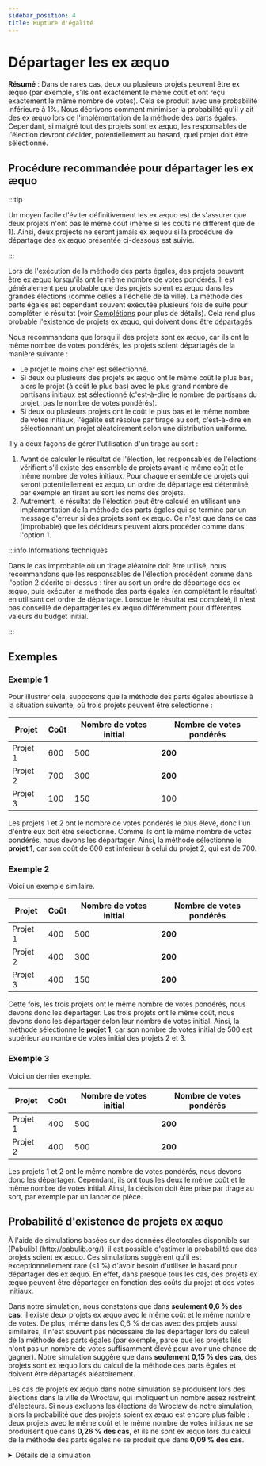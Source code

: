 ```yaml
---
sidebar_position: 4
title: Rupture d'égalité
---
```



# Départager les ex æquo

<div class="summary">
<b>Résumé</b> :
Dans de rares cas, deux ou plusieurs projets peuvent être ex æquo  (par exemple, s'ils ont exactement le même coût et
ont reçu exactement le même nombre de votes).
Cela se produit avec une probabilité inférieure à 1%.
Nous décrivons comment minimiser la probabilité qu'il y ait des ex æquo lors de l'implémentation de la méthode des parts égales.
Cependant, si malgré tout des projets sont ex æquo, les responsables de l'élection devront décider, potentiellement au
hasard, quel projet doit être sélectionné.
</div>

## Procédure recommandée pour départager les ex æquo

:::tip

Un moyen facile d'éviter définitivement les ex æquo est de s'assurer que deux projets n'ont pas le même coût (même si
les coûts ne diffèrent que de <Currency>1</Currency>).
Ainsi, deux projects ne seront jamais ex æquou si la procédure de départage des ex æquo présentée ci-dessous est suivie.

:::

Lors de l'exécution de la méthode des parts égales, des projets peuvent être ex æquo lorsqu'ils ont le même nombre de
votes pondérés.
Il est généralement peu probable que des projets soient ex æquo dans les grandes élections (comme celles à l'échelle de
la ville).
La méthode des parts égales est cependant souvent exécutée plusieurs fois de suite pour compléter le
résultat (voir [Complétions](completion) pour plus de détails).
Cela rend plus probable l'existence de projets ex æquo, qui doivent donc être départagés.

Nous recommandons que lorsqu'il des projets sont ex æquo, car ils ont le même nombre de votes pondérés,
les projets soient départagés de la manière suivante :
* Le projet le moins cher est sélectionné.
* Si deux ou plusieurs des projets ex æquo ont le même coût le plus bas, alors le projet (à coût le plus bas) avec le plus grand nombre de partisans initiaux est sélectionné (c'est-à-dire le nombre de partisans du projet, pas le nombre de votes pondérés).
* Si deux ou plusieurs projets ont le coût le plus bas et le même nombre de votes initiaux, l'égalité est résolue par tirage au sort, c'est-à-dire en sélectionnant un projet aléatoirement selon une distribution uniforme.

Il y a deux façons de gérer l'utilisation d'un tirage au sort :
1. Avant de calculer le résultat de l'élection, les responsables de l'élections vérifient s'il existe des ensemble de projets ayant le même coût et le même nombre de votes initiaux. Pour chaque ensemble de projets qui seront potentiellement ex æquo, un ordre de départage est déterminé, par exemple en tirant au sort les noms des projets.
2. Autrement, le résultat de l'élection peut être calculé en utilisant une implémentation de la méthode des parts égales qui se termine par un message d'erreur si des projets sont ex æquo. Ce n'est que dans ce cas (improbable) que les décideurs peuvent alors procéder comme dans l'option 1.

:::info Informations techniques

Dans le cas improbable où un tirage aléatoire doit être utilisé, nous recommandons que les responsables de l'élection
procèdent comme dans l'option 2 décrite ci-dessus : tirer au sort un ordre de départage des ex æquo, puis exécuter la
méthode des parts égales (en complétant le résultat) en utilisant cet ordre de départage.
Lorsque le résultat est complété, il n'est pas conseillé de départager les ex æquo différemment pour différentes
valeurs du budget initial.

:::

## Exemples

### Exemple 1
Pour illustrer cela, supposons que la méthode des parts égales aboutisse à la situation suivante, où trois projets
peuvent être sélectionné :

| Projet | Coût | Nombre de votes initial | Nombre de votes pondérés |
| --- | --- | --- | --- |
| Projet 1 | <Currency>600</Currency> | 500 | **200** |
| Projet 2 | <Currency>700</Currency> | 300 | **200** |
| Projet 3 | <Currency>100</Currency> | 150 | 100 |

Les projets 1 et 2 ont le nombre de votes pondérés le plus élevé, donc l'un d'entre eux doit être sélectionné.
Comme ils ont le même nombre de votes pondérés, nous devons les départager.
Ainsi, la méthode sélectionne le **projet 1**, car son coût de <Currency>600</Currency> est inférieur à celui du projet 2,
qui est de <Currency>700</Currency>.

### Exemple 2

Voici un exemple similaire.

| Projet | Coût | Nombre de votes initial | Nombre de votes pondérés |
| --- | --- | --- | --- |
| Projet 1 | <Currency>400</Currency> | 500 | **200** |
| Projet 2 | <Currency>400</Currency> | 300 | **200** |
| Projet 3 | <Currency>400</Currency> | 150 | **200** |

Cette fois, les trois projets ont le même nombre de votes pondérés, nous devons donc les départager.
Les trois projets ont le même coût, nous devons donc les départager selon leur nombre de votes initial.
Ainsi, la méthode sélectionne le **projet 1**, car son nombre de votes initial de 500 est supérieur au nombre de votes
initial des projets 2 et 3.

### Exemple 3

Voici un dernier exemple.

| Projet | Coût | Nombre de votes initial | Nombre de votes pondérés |
| --- | --- | --- | --- |
| Projet 1 | <Currency>400</Currency> | 500 | **200** |
| Projet 2 | <Currency>400</Currency> | 500 | **200** |

Les projets 1 et 2 ont le même nombre de votes pondérés, nous devons donc les départager.
Cependant, ils ont tous les deux le même coût et le même nombre de votes initial.
Ainsi, la décision doit être prise par tirage au sort, par exemple par un lancer de pièce.

## Probabilité d'existence de projets ex æquo

À l'aide de simulations basées sur des données électorales disponible sur [Pabulib] (http://pabulib.org/), il est possible
d'estimer la probabilité que des projets soient ex æquo.
Ces simulations suggèrent qu'il est exceptionnellement rare (&lt;1 %) d'avoir besoin d'utiliser le hasard pour départager
des ex æquo.
En effet, dans presque tous les cas, des projets ex æquo peuvent être départager en fonction des coûts du projet et des votes initiaux.

Dans notre simulation, nous constatons que dans **seulement 0,6 % des cas**, il existe deux projets ex æquo avec le même
coût et le même nombre de votes.
De plus, même dans les 0,6 % de cas avec des projets aussi similaires, il n'est souvent pas nécessaire de les départager
lors du calcul de la méthode des parts égales (par exemple, parce que les projets liés n'ont pas un nombre de votes
suffisamment élevé pour avoir une chance de gagner).
Notre simulation suggère que dans **seulement 0,15 % des cas**, des projets sont ex æquo lors du calcul de la méthode
des parts égales et doivent être départagés aléatoirement.

Les cas de projets ex æquo dans notre simulation se produisent lors des élections dans la ville de Wrocław, qui
impliquent un nombre assez restreint d'électeurs.
Si nous excluons les élections de Wrocław de notre simulation, alors la probabilité que des projets soient ex æquo
est encore plus faible : deux projets avec le même coût et le même nombre de votes initiaux ne se produisent que dans
**0,26 % des cas**, et ils ne sont ex æquo lors du calcul de la méthode des parts égales ne se produit que dans **0,09 % des cas**.

<details>
<summary>Détails de la simulation</summary>

La simulation a été effectuée en janvier 2023 en utilisant des données électorales de Pabulib basées sur des élections
utilisant un vote d'approbation. Il y a 480 ensembles de données de ce type, provenant des villes polonaises de Gdansk,
Varsovie, Wrocław et Zabrze. Lorsque l'on exclut les élections de Wrocław, la simulation implique 383 ensembles de données.

Afin d'obtenir une estimation plus précise de la probabilité que des projets soient ex æquo, pour chaque ensemble de données,
nous avons exécuté la simulation 100 fois.
À chaque itération, nous avons échantillonné de manière aléatoire entre 30 % et 80 % des électeurs de l'ensemble de données
(obtenant ainsi de manière aléatoire une élection plus petite), puis vérifié si la plus petite élection contenait deux
projets avec le même coût et le même nombre de votes initiaux.
Pour les cas où une telle paire de projets a été trouvée, nous avons ensuite vérifié si la méthode des parts égales
(en [complétant le résultat](completion) de manière standard) rencontrerait une égalité lors du calcul du résultat de l'élection.

En ne considérant que les élections réelles et originales (sans échantillonner aléatoirement un sous-ensemble d'électeurs),
ne paire de projets avec le même coût et le même nombre de votes initiaux se produit dans 1,25 % des élections.
Les projets sont ex æquo lors du calcul de la méthode des parts égales dans 0,21 % des élections.
En excluant les élections de Wrocław, ces nombres sont de 0,5 % et 0,0 % respectivement.

Le code de la simulation est [disponible sur GitHub](https://gist.github.com/DominikPeters/2208ca4c7c1464bc1d3956829195f20a).
</details>